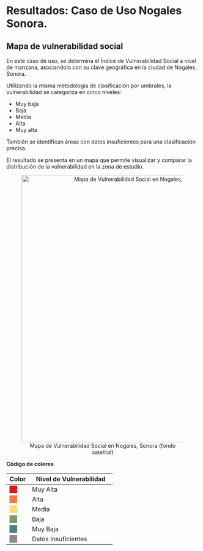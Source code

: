 # Resultados: Caso de Uso Nogales Sonora.

## Mapa de vulnerabilidad social

En este caso de uso, se determina el Índice de Vulnerabilidad Social a nivel de manzana, asociandolo con su clave geográfica en la ciudad de Nogales, Sonora. 

Utilizando la misma metodología de clasificación por umbrales, la vulnerabilidad se categoriza en cinco niveles:

* Muy baja
* Baja
* Media
* Alta
* Muy alta 

También se identifican áreas con datos insuficientes para una clasificación precisa. 

El resultado se presenta en un mapa que permite visualizar y comparar la distribución de la vulnerabilidad en la zona de estudio.

::: {style="text-align: center;"}
![Mapa de Vulnerabilidad Social en Nogales, Sonora (fondo satelital)](images/MapaNogales.png){width=700}
:::

**Código de colores**

| Color | Nivel de Vulnerabilidad |
|-------|-------------------------|
| <span style="display:inline-block; width:20px; height:20px; background-color:#d7191c;"></span> | Muy Alta                |
| <span style="display:inline-block; width:20px; height:20px; background-color:#f07c4a;"></span> | Alta                    |
| <span style="display:inline-block; width:20px; height:20px; background-color:#ffdd80;"></span> | Media                   |
| <span style="display:inline-block; width:20px; height:20px; background-color:#7d9a6a;"></span> | Baja                    |
| <span style="display:inline-block; width:20px; height:20px; background-color:#4d7f89;"></span> | Muy Baja                |
| <span style="display:inline-block; width:20px; height:20px; background-color:#8a8a8e;"></span> | Datos Insuficientes     |